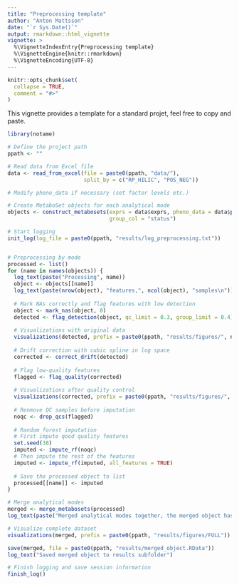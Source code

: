 ```yaml
---
title: "Preprocessing template"
author: "Anton Mattsson"
date: "`r Sys.Date()`"
output: rmarkdown::html_vignette
vignette: >
  %\VignetteIndexEntry{Preprocessing template}
  %\VignetteEngine{knitr::rmarkdown}
  %\VignetteEncoding{UTF-8}
---
```

  
```r
knitr::opts_chunk$set(
  collapse = TRUE,
  comment = "#>"
)
```

This vignette provides a template for a standard projet, feel free to copy and paste.

```r
library(notame)

# Define the project path
ppath <- ""

# Read data from Excel file
data <- read_from_excel(file = paste0(ppath, "data/"),
                        split_by = c("RP_HILIC", "POS_NEG"))

# Modify pheno_data if necessary (set factor levels etc.)

# Create MetaboSet objects for each analytical mode
objects <- construct_metabosets(exprs = data$exprs, pheno_data = data$pheno_data, feature_data = data$feature_data,
                                group_col = "status")

# Start logging
init_log(log_file = paste0(ppath, "results/log_preprocessing.txt"))


# Preprocessing by mode
processed <- list()
for (name in names(objects)) {
  log_text(paste("Processing", name))
  object <- objects[[name]]
  log_text(paste(nrow(object), "features,", ncol(object), "samples\n"))
  
  # Mark NAs correctly and flag features with low detection
  object <- mark_nas(object, 0)
  detected <- flag_detection(object, qc_limit = 0.3, group_limit = 0.4)
  
  # Visualizations with original data
  visualizations(detected, prefix = paste0(ppath, "results/figures/", name, "_ORIG"))
  
  # Drift correction with cubic spline in log space
  corrected <- correct_drift(detected)
  
  # Flag low-quality features
  flagged <- flag_quality(corrected)
  
  # Visualizations after quality control
  visualizations(corrected, prefix = paste0(ppath, "results/figures/", name, "_CLEANED"))
  
  # Renmove QC samples before imputation
  noqc <- drop_qcs(flagged)
  
  # Random forest imputation
  # First impute qood quality features
  set.seed(38)
  imputed <- impute_rf(noqc)
  # Then impute the rest of the features
  imputed <- impute_rf(imputed, all_features = TRUE)
  
  # Save the processed object to list
  processed[[name]] <- imputed  
}

# Merge analytical modes
merged <- merge_metabosets(processed)
log_text(paste("Merged analytical modes together, the merged object has", nrow(merged), "features and", ncol(merged), "samples."))

# Visualize complete dataset
visualizations(merged, prefix = paste0(ppath, "results/figures/FULL"))

save(merged, file = paste0(ppath, "results/merged_object.RData"))
log_text("Saved merged object to results subfolder")

# Finish logging and save session information
finish_log()
```

